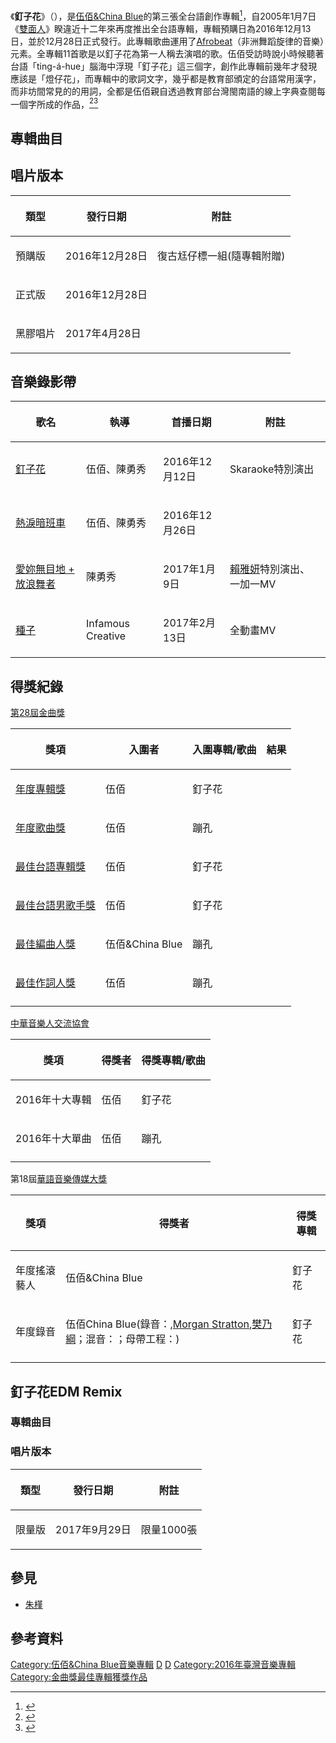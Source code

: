 {{Album infobox | 
|  Name        = 釘子花<br>Ding Zi Hua
|  Type        = [[專輯|專輯]]
|  Artist      = [[伍佰|伍佰＆China Blue]]
|  Cover       = Ding_Zi_Hua(Album).JPG
|  Released    = 2016年12月28日
|  Recorded    = 
|  Genre       = 台語摇滚
|  Length      = 50:23
|  Label       = [[環球音樂_(台灣)|環球唱片]]
|  Number      =
|  Producer    = 
|  Reviews     = 
|  Last album  = [[光和熱-無盡閃亮的世界台北演唱會|光和熱-無盡閃亮的世界台北演唱會]]<br />(2015年)
|  This album  = '''釘子花'''<br />(2016年)
|  Next album  = [[雙面對決演唱會全紀錄|雙面對決演唱會全紀錄]]<br />(2018年)
| Misc  = {{Extra chronology
  | Artist      = [[伍佰|伍佰＆China Blue]]錄音室專輯
  | Type        = studio
  | Last album  = [[無盡閃亮的哀愁|無盡閃亮的哀愁]]<br />(2013年)
  | This album  = '''釘子花'''<br />(2016年)
  | Next album  = [[讓水倒流|讓水倒流]]<br />(2019年)
  }}
{{Extra chronology 2
  | Artist      = [[伍佰|伍佰＆China Blue]]台語專輯
  | Type        = studio
  | Last album  = [[雙面人_(專輯)|雙面人]]<br />(2005年)
  | This album  = '''釘子花'''<br />(2016年)
  | Next album  = 
  }}
}}
《'''釘子花'''》（{{lang-en|''Ding Zi Hua''}}），是[[伍佰&China_Blue|伍佰&China Blue]]的第三張全台語創作專輯<ref>{{cite news|title=伍佰相隔11年推台語創作專輯！《釘子花》唱出真態度|url=http://star.ettoday.net/news/824162?t=伍佰相隔11年推台語創作專輯！《釘子花》唱出真態度|accessdate=2020-09-20|archive-date=2019-07-01|archive-url=https://web.archive.org/web/20190701105004/https://star.ettoday.net/news/824162?t=%E4%BC%8D%E4%BD%B0%E7%9B%B8%E9%9A%9411%E5%B9%B4%E6%8E%A8%E5%8F%B0%E8%AA%9E%E5%89%B5%E4%BD%9C%E5%B0%88%E8%BC%AF%EF%BC%81%E3%80%8A%E9%87%98%E5%AD%90%E8%8A%B1%E3%80%8B%E5%94%B1%E5%87%BA%E7%9C%9F%E6%85%8B%E5%BA%A6|dead-url=no}}</ref>，自2005年1月7日《[[雙面人_(專輯)|雙面人]]》睽違近十二年來再度推出全台語專輯，專輯預購日為2016年12月13日，並於12月28日正式發行。此專輯歌曲運用了[[Afrobeat|Afrobeat]]（非洲舞蹈旋律的音樂）元素。全專輯11首歌是以釘子花為第一人稱去演唱的歌。伍佰受訪時說小時候聽著台語「ting-á-hue」腦海中浮現「釘子花」這三個字，創作此專輯前幾年才發現應該是「燈仔花」，而專輯中的歌詞文字，幾乎都是教育部頒定的台語常用漢字，而非坊間常見的的用詞，全都是伍佰親自透過教育部台灣閩南語的線上字典查閱每一個字所成的作品，<ref>{{cite news|title=伍佰高唱台灣精神 親查字典太感人|url=https://ent.ltn.com.tw/news/breakingnews/2015745|accessdate=2020-11-05|}}</ref><ref>{{cite news|title= 伍佰親自校對專輯台語用字 網友分享動人故事|date=2017-03-23|accessdate=2021-12-11|url=https://www.cna.com.tw/news/firstnews/201703235008.aspx|publisher=中央通訊社}}</ref>

==專輯曲目==
{{Tracklist
| longnote_column = yes
| all_writing = [[伍佰|伍佰]]
| all_arranger = [[伍佰&China_Blue|伍佰&China Blue]]

| title1 = '''釘子花''' 
| length1 = 6:14 
| longnote1 = 第一主打

| title2 = 蹦孔 
| length2 = 5:33
| longnote2 = 入圍金曲獎三項提名

| title3 = 東石
| length3 = 4:59

| title4 = 愛妳無目地
| length4 = 3:38
| longnote4 = 第三主打

| title5 = 放浪舞者
| length5 = 4:31 
| longnote5 = 同愛妳無目地為第三主打

| title6 = 熱淚暗班車
| length6 = 4:51
| longnote6 = 第二主打

| title7 = 仝款的月娘
| length7 = 4:33

| title8 = 我心內
| length8 = 3:30

| title9 = 種子
| length9 = 5:17
| longnote9=[[華為P10|華為P10 Plus]]電視廣告主題曲

| title10 = 我是老大
| length10 = 3:30

| title11 = 清風吹目墘
| length11 = 3:47
}}

== 唱片版本 ==
{| class="wikitable"
! 類型
! 發行日期
! 附註
|-
| 預購版
| 2016年12月28日
| 復古尪仔標一組(隨專輯附贈) 
|-
| 正式版
| 2016年12月28日
| 
|-
| 黑膠唱片 
| 2017年4月28日
|
|}

== 音樂錄影帶 ==
{| class="wikitable"
! 歌名 !! 執導 !! 首播日期 !! 附註 
|-
| [https://www.youtube.com/watch?v=3MHVNxd130E 釘子花 ] {{Wayback|url=https://www.youtube.com/watch?v=3MHVNxd130E |date=20190120134053 }} || 伍佰、陳勇秀 || 2016年12月12日 || Skaraoke特別演出
|-
| [https://www.youtube.com/watch?v=h1LcDAN7d3w 熱淚暗班車 ] {{Wayback|url=https://www.youtube.com/watch?v=h1LcDAN7d3w |date=20170107122123 }} || 伍佰、陳勇秀 || 2016年12月26日 ||
|-
| [https://www.youtube.com/watch?v=i5H7oLHHE6w 愛妳無目地 + 放浪舞者 ] {{Wayback|url=https://www.youtube.com/watch?v=i5H7oLHHE6w |date=20190701105002 }} || 陳勇秀 || 2017年1月9日 || [[賴雅妍|賴雅妍]]特別演出、 一加一MV
|-
| [https://www.youtube.com/watch?v=V2Q1Y3q2rzo 種子 ] {{Wayback|url=https://www.youtube.com/watch?v=V2Q1Y3q2rzo |date=20190701105002 }} || Infamous Creative || 2017年2月13日 || 全動畫MV
|}

== 得獎紀錄 ==
[[第28屆金曲獎|第28屆金曲獎]]
{| class="wikitable"
|-
! 獎項 !! 入圍者 !! 入圍專輯/歌曲 !! 結果
|-
| [[年度專輯獎_(金曲獎)|年度專輯獎]] || 伍佰 || 釘子花 ||  {{nom}}  
|-
| [[年度歌曲獎_(金曲獎)|年度歌曲獎]] || 伍佰 || 蹦孔 ||  {{nom}}
|-
| [[最佳台語專輯獎_(金曲獎)|最佳台語專輯獎]] || 伍佰 || 釘子花 ||  {{Won}}
|-
| [[最佳台語男歌手獎_(金曲獎)|最佳台語男歌手獎]] || 伍佰 || 釘子花 ||  {{nom}}
|-
| [[最佳編曲人獎_(金曲獎)|最佳編曲人獎]] || 伍佰&China Blue || 蹦孔 ||  {{nom}}
|-
| [[最佳作詞人獎_(金曲獎)|最佳作詞人獎]] || 伍佰 || 蹦孔 ||  {{nom}}
|-
|}
[[中華音樂人交流協會|中華音樂人交流協會]]
{| class="wikitable"
|-
! 獎項 !! 得獎者 !! 得獎專輯/歌曲
|-
| 2016年十大專輯 || 伍佰 || 釘子花
|-
| 2016年十大單曲 || 伍佰 || 蹦孔
|-
|}
第18屆[[華語音樂傳媒大獎|華語音樂傳媒大獎]]
{| class="wikitable"
|-
! 獎項 !! 得獎者 !! 得獎專輯
|-
| 年度搖滾藝人 || 伍佰&China Blue || 釘子花
|-
| 年度錄音 || 伍佰China Blue(錄音：{{link-en|Bill Schnee}},[[Morgan_Stratton|Morgan Stratton]],[[樊乃綱|樊乃綱]]；混音：{{link-en|Bill Schnee}}；母帶工程：{{link-en|Stephen Marcussen}}) || 釘子花
|-
|}

==釘子花EDM Remix==
{{Album infobox | 
|  Name        = 釘子花EDM Remix <br>Ding Zi Hua EDM Remix
|  Type        = [[混音|混音]]
|  Artist      = [[伍佰|伍佰＆China Blue]]
|  Cover       = 釘子花EDM_Remix.jpg
|  Released    = 2017年9月29日
|  Recorded    = 
|  Genre       = 台語摇滚，電音
|  Length      = 35:40
|  Label       = [[環球音樂_(台灣)|環球唱片]]
|  Number      =
|  Producer    = 
|  Reviews     = 
|  Last album  = 
|  This album  = 
|  Next album  = 
| Misc  = {{Extra chronology
  | Artist      = [[伍佰|伍佰＆China Blue]][[混音|混音]]專輯
  | Type        = remix
  | Last album  = [[雙面人_(專輯)#混音專輯：GO_PA人面鯊|GO PA 人面鯊]]<br />(2005年)
  | This album  = '''釘子花EDM Remix'''<br />(2017年)
  | Next album  = 
  }}
}}
===專輯曲目===
{{Tracklist
| longnote_column = yes
| all_writing = [[伍佰|伍佰]]

| title1 = 熱淚暗班車
| length1 = 4:52
| longnote1 = Lil Pan & Double Remix

| title2 = 釘子花
| length2 = 4:26
| longnote2 = Lil Pan & Double EDM Remix

| title3 = 放浪舞者
| length3 = 3:37
| longnote3 = Eds Remix

| title4 = 東石
| length4 = 4:22
| longnote4 = Waves Of Doppler Remix

| title5 = 我心內
| length5 = 4:55
| longnote5 = CYH Remix

| title6 = 熱淚暗班車
| length6 = 3:57
| longnote6 = LeekLek Remix

| title7 = 蹦孔
| length7 = 4:08
| longnote7 = Lil Pan & Double Dubstep Remix

| title8 = 愛妳無目地
| length8 = 3:30
| longnote8 = DJ Noodles Remix

| title9 = 勢
| length9 = 1:56
| longnote9 = Lil Pan Remix
}}

===唱片版本===
{| class="wikitable"
! 類型
! 發行日期
! 附註
|-
| 限量版
| 2017年9月29日
| 限量1000張
|}

== 參見 ==
* [[朱槿|朱槿]]

== 參考資料 ==
{{reflist}}

{{伍佰}}
{{Golden-Melody-Album-Taiwanese}}
{{Portal bar|台灣|音樂}}
[[Category:伍佰&China_Blue音樂專輯|Category:伍佰&China Blue音樂專輯]]
[[Category:中華音樂人交流協會十大單曲獲獎作品|D]]
[[Category:中華音樂人交流協會十大專輯獲獎作品|D]]
[[Category:2016年臺灣音樂專輯|Category:2016年臺灣音樂專輯]]
[[Category:金曲獎最佳專輯獲獎作品|Category:金曲獎最佳專輯獲獎作品]]